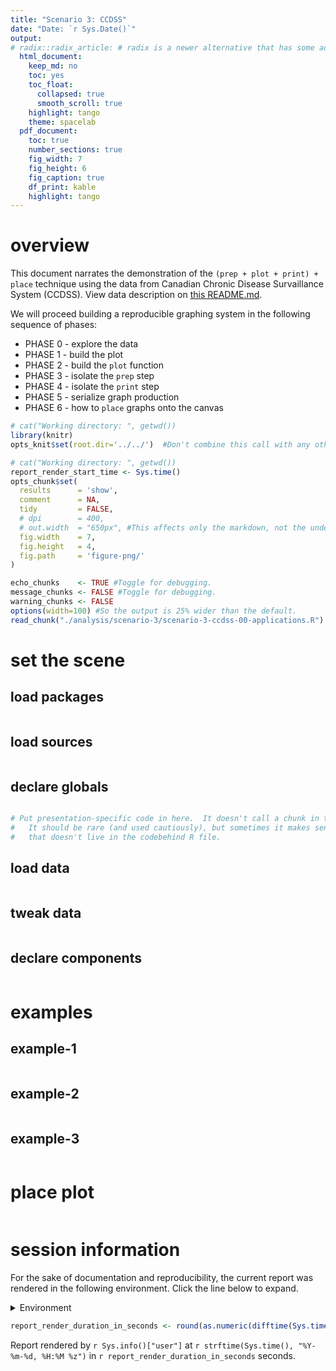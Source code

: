 ```yaml
---
title: "Scenario 3: CCDSS"
date: "Date: `r Sys.Date()`"
output: 
# radix::radix_article: # radix is a newer alternative that has some advantages over `html_document`.
  html_document: 
    keep_md: no
    toc: yes
    toc_float: 
      collapsed: true
      smooth_scroll: true
    highlight: tango
    theme: spacelab
  pdf_document:
    toc: true
    number_sections: true
    fig_width: 7
    fig_height: 6
    fig_caption: true
    df_print: kable
    highlight: tango
---
```


# overview

This document narrates the demonstration of the `(prep + plot + print) + place` technique using the data from Canadian Chronic Disease Survaillance System (CCDSS). View data description on [this README.md](https://github.com/dss-ialh/graph-making-scenarios/blob/master/data-public/raw/scenario-3/README.md).

We will proceed building a reproducible graphing system in the following sequence of phases:

- PHASE 0 - explore the data
- PHASE 1 - build the plot
- PHASE 2 - build the `plot` function
- PHASE 3 - isolate the `prep` step
- PHASE 4 - isolate the `print` step
- PHASE 5 - serialize graph production
- PHASE 6 - how to `place` graphs onto the canvas


<!--  Set the working directory to the repository's base directory; this assumes the report is nested inside of two directories.-->
```r
# cat("Working directory: ", getwd())
library(knitr)
opts_knit$set(root.dir='../../')  #Don't combine this call with any other chunk -especially one that uses file paths.
```

<!-- Set the report-wide options, and point to the external code file. -->
```r
# cat("Working directory: ", getwd())
report_render_start_time <- Sys.time()
opts_chunk$set(
  results      = 'show', 
  comment      = NA, 
  tidy         = FALSE,
  # dpi        = 400,
  # out.width  = "650px", #This affects only the markdown, not the underlying png file.  The height will be scaled appropriately.
  fig.width    = 7, 
  fig.height   = 4, 
  fig.path     = 'figure-png/'
)

echo_chunks    <- TRUE #Toggle for debugging.
message_chunks <- FALSE #Toggle for debugging.
warning_chunks <- FALSE
options(width=100) #So the output is 25% wider than the default.
read_chunk("./analysis/scenario-3/scenario-3-ccdss-00-applications.R") #This allows knitr to call chunks tagged in the underlying *.R file.
```
# set the scene

## load packages
<!-- Load packages, or at least verify they're available on the local machine.  Suppress the output when loading packages. --> 
```r
```
## load sources
<!-- Load 'sourced' R files.  Suppress the output when loading sources. --> 
```r
```
## declare globals
<!-- Load any global functions and variables declared in the R file.  Suppress the output. --> 
```r
```

<!-- Declare any global functions specific to a Rmd output.  Suppress the output. -->
```r
# Put presentation-specific code in here.  It doesn't call a chunk in the codebehind file.
#   It should be rare (and used cautiously), but sometimes it makes sense to include code in Rmd 
#   that doesn't live in the codebehind R file.
```
## load data
<!-- Load the datasets.   -->
```r
```

## tweak data
<!-- Tweak the datasets.   -->
```r
```

## declare components
```r
```

# examples

## example-1 
```r
```

## example-2
```r
```

## example-3
```r
```

# place plot

```r

```


session information
===========================================================================

For the sake of documentation and reproducibility, the current report was rendered in the following environment.  Click the line below to expand.

<details>
  <summary>Environment <span class="glyphicon glyphicon-plus-sign"></span></summary>
```r
if( requireNamespace("devtools", quietly = TRUE) ) {
  devtools::session_info()
} else {
  sessionInfo()
} 
```
</details>

```r
report_render_duration_in_seconds <- round(as.numeric(difftime(Sys.time(), report_render_start_time, units="secs")))
```

Report rendered by `r Sys.info()["user"]` at `r strftime(Sys.time(), "%Y-%m-%d, %H:%M %z")` in `r report_render_duration_in_seconds` seconds.